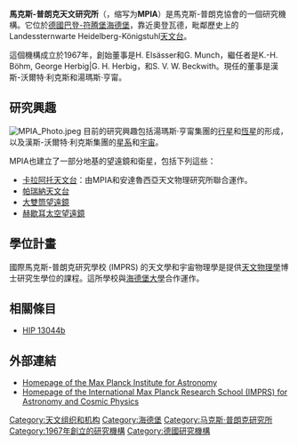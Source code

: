 <!-- 檔案不存在 [[Image:MPIA-Logo.jpg|right]] ，可從英文維基百科取得 -->
'''馬克斯-普朗克天文研究所'''（{{lang-de|'''Max-Planck-Institut für Astronomie'''}}，缩写为'''MPIA'''）是馬克斯-普朗克協會的一個研究機構。它位於[[德國|德國]][[巴登-符腾堡|巴登-符腾堡]][[海德堡|海德堡]]，靠近奧登瓦德，毗鄰歷史上的Landessternwarte Heidelberg-Königstuhl[[天文台|天文台]]。

這個機構成立於1967年，創始董事是H. Elsässer和G. Munch，繼任者是K.-H. Böhm, George Herbig|G. H. Herbig，和S. V. W. Beckwith。現任的董事是漢斯-沃爾特·利克斯和湯瑪斯·亨甯。

==研究興趣==
[[Image:MPIA_Photo.jpeg|thumb]]
目前的研究興趣包括湯瑪斯·亨甯集團的[[行星|行星]]和[[恆星|恆星]]的形成，以及漢斯-沃爾特·利克斯集團的[[星系|星系]]和[[宇宙|宇宙]]。

MPIA也建立了一部分地基的望遠鏡和衛星，包括下列這些：
* [[卡拉阿托天文台|卡拉阿托天文台]]：由MPIA和安達魯西亞天文物理研究所聯合運作。
* [[帕瑞納天文台|帕瑞納天文台]]
* [[大雙筒望遠鏡|大雙筒望遠鏡]]
* [[赫雪爾太空望遠鏡|赫歇耳太空望遠鏡]]

==學位計畫==
國際馬克斯-普朗克研究學校 (IMPRS) 的天文學和宇宙物理學是提供[[天文物理學|天文物理學]]博士研究生學位的課程。這所學校與[[海德堡大學|海德堡大學]]合作運作。

==相關條目==
* [[HIP_13044b|HIP 13044b]]

==外部連結==
* [http://www.mpia-hd.mpg.de Homepage of the Max Planck Institute for Astronomy] {{Wayback|url=http://www.mpia-hd.mpg.de/ |date=20200129184917 }}
* [http://www.mpia.de/imprs-hd/index.html Homepage of the International Max Planck Research School (IMPRS) for Astronomy and Cosmic Physics] {{Wayback|url=http://www.mpia.de/imprs-hd/index.html |date=20110719115103 }}

{{coord|49|23|47|N|8|43|25|E|type:landmark|display=title}}

{{Authority control}}
{{DEFAULTSORT:Max Planck Institute For Astronomy}}
[[Category:天文组织和机构|Category:天文组织和机构]]
[[Category:海德堡|Category:海德堡]]
[[Category:马克斯·普朗克研究所|Category:马克斯·普朗克研究所]]
[[Category:1967年創立的研究機構|Category:1967年創立的研究機構]]
[[Category:德國研究機構|Category:德國研究機構]]

{{Germany-university-stub}}
{{Science-org-stub}}
